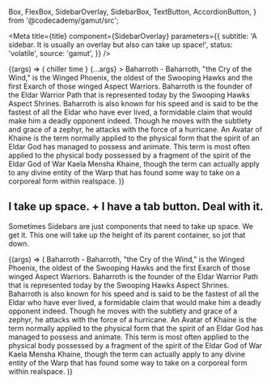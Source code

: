   Box,
  FlexBox,
  SidebarOverlay,
  SidebarBox,
  TextButton,
  AccordionButton,
} from '@codecademy/gamut/src';

<Meta
  title={title}
  component={SidebarOverlay}
  parameters={{
    subtitle: 'A sidebar. It is usually an overlay but also can take up space!',
    status: 'volatile',
    source: 'gamut',
  }}
/>

<Canvas>
  <Story name="SidebarOverlay">
    {(args) => (
      <Box height="20rem">
        <SidebarOverlay
          backgroundColor={'navy'}
          openFrom={'left'}
          button={
            <TextButton height={'5rem'} width={'5rem'}>
              chiller time
            </TextButton>
          }
          {...args}
        >
          Baharroth - Baharroth, "the Cry of the Wind," is the Winged Phoenix,
          the oldest of the Swooping Hawks and the first Exarch of those winged
          Aspect Warriors. Baharroth is the founder of the Eldar Warrior Path
          that is represented today by the Swooping Hawks Aspect Shrines.
          Baharroth is also known for his speed and is said to be the fastest of
          all the Eldar who have ever lived, a formidable claim that would make
          him a deadly opponent indeed. Though he moves with the subtlety and
          grace of a zephyr, he attacks with the force of a hurricane.
        </SidebarOverlay>
        <FlexBox>
          An Avatar of Khaine is the term normally applied to the physical form
          that the spirit of an Eldar God has managed to possess and animate.
          This term is most often applied to the physical body possessed by a
          fragment of the spirit of the Eldar God of War Kaela Mensha Khaine,
          though the term can actually apply to any divine entity of the Warp
          that has found some way to take on a corporeal form within realspace.
        </FlexBox>
      </Box>
    )}
  </Story>
</Canvas>

<Props story="SidebarOverlay" />

## I take up space. + I have a tab button. Deal with it.

Sometimes Sidebars are just components that need to take up space. We get it. This one will take up the height of its parent container, so jot that down.

<Canvas>
  <Story name="SidebarBox">
    {(args) => (
      <FlexBox>
        <SidebarBox backgroundColor={'palePink'} expanded={true} {...args}>
          Baharroth - Baharroth, "the Cry of the Wind," is the Winged Phoenix,
          the oldest of the Swooping Hawks and the first Exarch of those winged
          Aspect Warriors. Baharroth is the founder of the Eldar Warrior Path
          that is represented today by the Swooping Hawks Aspect Shrines.
          Baharroth is also known for his speed and is said to be the fastest of
          all the Eldar who have ever lived, a formidable claim that would make
          him a deadly opponent indeed. Though he moves with the subtlety and
          grace of a zephyr, he attacks with the force of a hurricane.
        </SidebarBox>
        <FlexBox backgroundColor={'blue'} color={'white'}>
          An Avatar of Khaine is the term normally applied to the physical form
          that the spirit of an Eldar God has managed to possess and animate.
          This term is most often applied to the physical body possessed by a
          fragment of the spirit of the Eldar God of War Kaela Mensha Khaine,
          though the term can actually apply to any divine entity of the Warp
          that has found some way to take on a corporeal form within realspace.
        </FlexBox>
      </FlexBox>
    )}
  </Story>
</Canvas>

<Props story="SidebarBox" />
